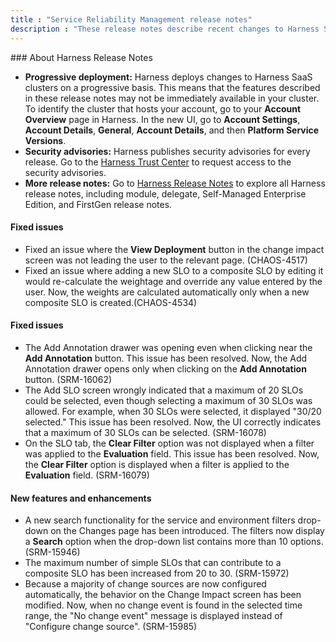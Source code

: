 ```yaml
---
title : "Service Reliability Management release notes"
description : "These release notes describe recent changes to Harness Service Reliability Management (NextGen SaaS)."
---
```


<Note>
### About Harness Release Notes

- **Progressive deployment:** Harness deploys changes to Harness SaaS clusters on a progressive basis. This means that the features described in these release notes may not be immediately available in your cluster. To identify the cluster that hosts your account, go to your **Account Overview** page in Harness. In the new UI, go to **Account Settings**, **Account Details**, **General**, **Account Details**, and then **Platform Service Versions**.
- **Security advisories:** Harness publishes security advisories for every release. Go to the [Harness Trust Center](https://trust.harness.io/?itemUid=c41ff7d5-98e7-4d79-9594-fd8ef93a2838&source=documents_card) to request access to the security advisories.
- **More release notes:** Go to [Harness Release Notes](https://developer.harness.io/release-notes) to explore all Harness release notes, including module, delegate, Self-Managed Enterprise Edition, and FirstGen release notes.
</Note>

<Update label="April 2024" description="Version 1.5.0">

#### Fixed issues

- Fixed an issue where the **View Deployment** button in the change impact screen was not leading the user to the relevant page. (CHAOS-4517)
- Fixed an issue where adding a new SLO to a composite SLO by editing it would re-calculate the weightage and override any value entered by the user. Now, the weights are calculated automatically only when a new composite SLO is created.(CHAOS-4534)

</Update>

<Update label="November 2023" description="Version 1.7.0">

#### Fixed issues

- The Add Annotation drawer was opening even when clicking near the **Add Annotation** button. This issue has been resolved. Now, the Add Annotation drawer opens only when clicking on the **Add Annotation** button. (SRM-16062)
- The Add SLO screen wrongly indicated that a maximum of 20 SLOs could be selected, even though selecting a maximum of 30 SLOs was allowed. For example, when 30 SLOs were selected, it displayed "30/20 selected." This issue has been resolved. Now, the UI correctly indicates that a maximum of 30 SLOs can be selected. (SRM-16078)
- On the SLO tab, the **Clear Filter** option was not displayed when a filter was applied to the **Evaluation** field. This issue has been resolved. Now, the **Clear Filter** option is displayed when a filter is applied to the **Evaluation** field. (SRM-16079)

</Update>

<Update label="November 2023" description="Version 1.6.1">

#### New features and enhancements

- A new search functionality for the service and environment filters drop-down on the Changes page has been introduced. The filters now display a **Search** option when the drop-down list contains more than 10 options. (SRM-15946)
- The maximum number of simple SLOs that can contribute to a composite SLO has been increased from 20 to 30. (SRM-15972)
- Because a majority of change sources are now configured automatically, the behavior on the Change Impact screen has been modified. Now, when no change event is found in the selected time range, the "No change event" message is displayed instead of "Configure change source". (SRM-15985)
</Update>
